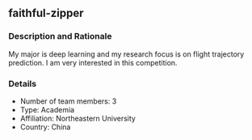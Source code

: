 ## faithful-zipper

### Description and Rationale
My major is deep learning and my research focus is on flight trajectory prediction. I am very interested in this competition.

### Details

* Number of team members: 3
* Type: Academia
* Affiliation: Northeastern University
* Country: China

